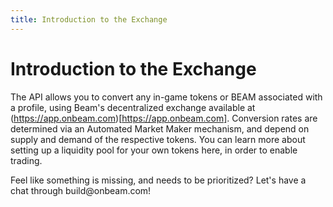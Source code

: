 ```yaml
---
title: Introduction to the Exchange
---
```



# Introduction to the Exchange

The API allows you to convert any in-game tokens or BEAM associated with a profile, using Beam's decentralized exchange available at (https://app.onbeam.com)[https://app.onbeam.com]. Conversion rates are determined via an Automated Market Maker mechanism, and depend on supply and demand of the respective tokens. You can learn more about setting up a liquidity pool for your own tokens here, in order to enable trading.

<Callout emoji="🛠️">
  Feel like something is missing, and needs to be prioritized? Let's have a chat through build@onbeam.com!
</Callout>
